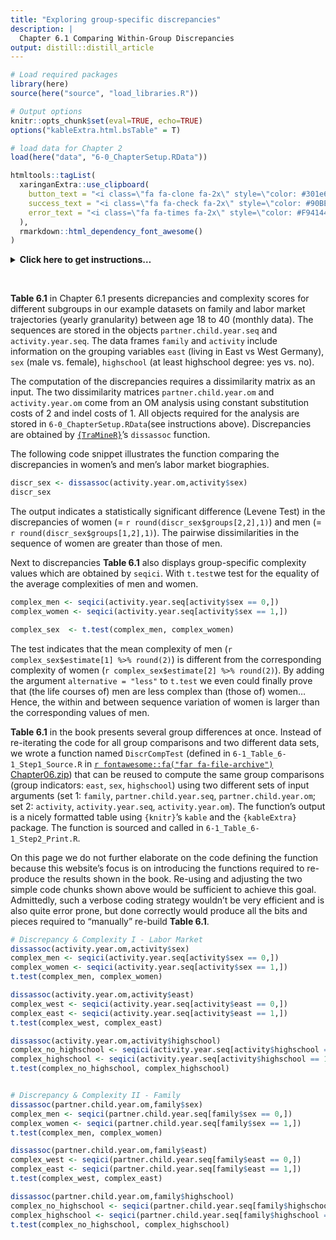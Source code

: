 ```yaml
---
title: "Exploring group-specific discrepancies"
description: |
  Chapter 6.1 Comparing Within-Group Discrepancies
output: distill::distill_article    
---
```


```r
# Load required packages
library(here)
source(here("source", "load_libraries.R"))

# Output options
knitr::opts_chunk$set(eval=TRUE, echo=TRUE)
options("kableExtra.html.bsTable" = T)

# load data for Chapter 2
load(here("data", "6-0_ChapterSetup.RData"))

```

```r
htmltools::tagList(
  xaringanExtra::use_clipboard(
    button_text = "<i class=\"fa fa-clone fa-2x\" style=\"color: #301e64\"></i>",
    success_text = "<i class=\"fa fa-check fa-2x\" style=\"color: #90BE6D\"></i>",
    error_text = "<i class=\"fa fa-times fa-2x\" style=\"color: #F94144\"></i>"
  ),
  rmarkdown::html_dependency_font_awesome()
)
```

<details><summary>**Click here to get instructions...**</summary>

- Please download and unzip the replication files for Chapter 6
([`r fontawesome::fa("far fa-file-archive")` Chapter06.zip](source/Chapter06.zip)). 
- Read `readme.html` and run `6-0_ChapterSetup.R`. This will create `6-0_ChapterSetup.RData` in the sub folder `data/R`. This file contains the data required to produce the table shown at the bottom of this page. 
- We also recommend to load the libraries listed in the Chapter 6's `LoadInstallPackages.R`

```r
# assuming you are working within .Rproj environment
library(here)

# install (if necessary) and load other required packages
source(here("source", "LoadInstallPackages.R"))

# load environment generated in "6-0_ChapterSetup.R"
load(here("data", "R", "6-0_ChapterSetup.RData"))

```
</details>

\

**Table 6.1** in Chapter 6.1 presents dicrepancies and complexity scores for different subgroups in our example datasets on family and labor market trajectories (yearly granularity) between age 18 to 40 (monthly data). The sequences are stored in the objects `partner.child.year.seq` and `activity.year.seq`. The data frames `family` and `activity` include information on the grouping variables `east` (living in East vs West Germany), `sex` (male vs. female),  `highschool` (at least highschool degree: yes vs. no). 

The computation of the discrepancies requires a dissimilarity matrix as an input. The two dissimilarity matrices `partner.child.year.om` and `activity.year.om` come from an OM analysis using constant substitution costs of 2 and indel costs of 1. All objects required for the analysis are stored in `6-0_ChapterSetup.RData`(see instructions above). Discrepancies are obtained by [`{TraMineR}`](http://traminer.unige.ch){target="_blank"}'s `dissassoc` function.

The following code snippet illustrates the function comparing the discrepancies in women's and men's labor market biographies.


```r
discr_sex <- dissassoc(activity.year.om,activity$sex)
discr_sex
```
The output indicates a statistically significant difference (Levene Test) in the discrepancies of women ($=$ `r round(discr_sex$groups[2,2],1)`) and men ($=$ `r round(discr_sex$groups[1,2],1)`). The pairwise dissimilarities in the sequence of women are greater than those of men.

Next to discrepancies **Table 6.1** also displays group-specific complexity values which are obtained by `seqici`. With `t.test`we test for the equality of the average complexities of men and women.

```r
complex_men <- seqici(activity.year.seq[activity$sex == 0,])
complex_women <- seqici(activity.year.seq[activity$sex == 1,])

complex_sex  <- t.test(complex_men, complex_women)
```

The test indicates that the mean complexity of men (`r complex_sex$estimate[1] %>% round(2)`) is different from the corresponding complexity of women (`r complex_sex$estimate[2] %>% round(2)`). By adding the argument `alternative = "less"` to `t.test` we even could finally prove that (the life courses of) men are less complex than (those of) women... Hence, the within and between sequence variation of women is larger than the corresponding values of men.

**Table 6.1** in the book presents several group differences at once. Instead of re-iterating the code for all group comparisons and two different data sets, we wrote a function named `DiscrCompTest` (defined in `6-1_Table_6-1_Step1_Source.R` in [`r fontawesome::fa("far fa-file-archive")` Chapter06.zip](source/Chapter06.zip)) that can be reused to compute the same group comparisons (group indicators: `east`, `sex`,  `highschool`) using two different sets of input arguments (set 1: `family`, `partner.child.year.seq`, `partner.child.year.om`; set 2: `activity`, `activity.year.seq`, `activity.year.om`). The function's output is a nicely formatted table using `{knitr}`'s `kable` and the `{kableExtra}` package. The function is sourced and called in `6-1_Table_6-1_Step2_Print.R`. 

On this page we do not further elaborate on the code defining the function because this website's focus is on introducing the functions required to re-produce the results shown in the book. Re-using and adjusting the two simple code chunks shown above would be sufficient to achieve this goal. Admittedly, such a verbose coding strategy wouldn't be very efficient and is also quite error prone, but done correctly would produce all the bits and pieces required to "manually" re-build **Table 6.1**.  

```r
# Discrepancy & Complexity I - Labor Market 
dissassoc(activity.year.om,activity$sex)
complex_men <- seqici(activity.year.seq[activity$sex == 0,])
complex_women <- seqici(activity.year.seq[activity$sex == 1,])
t.test(complex_men, complex_women)

dissassoc(activity.year.om,activity$east)
complex_west <- seqici(activity.year.seq[activity$east == 0,])
complex_east <- seqici(activity.year.seq[activity$east == 1,])
t.test(complex_west, complex_east)

dissassoc(activity.year.om,activity$highschool)
complex_no_highschool <- seqici(activity.year.seq[activity$highschool == 0,])
complex_highschool <- seqici(activity.year.seq[activity$highschool == 1,])
t.test(complex_no_highschool, complex_highschool)


# Discrepancy & Complexity II - Family 
dissassoc(partner.child.year.om,family$sex)
complex_men <- seqici(partner.child.year.seq[family$sex == 0,])
complex_women <- seqici(partner.child.year.seq[family$sex == 1,])
t.test(complex_men, complex_women)

dissassoc(partner.child.year.om,family$east)
complex_west <- seqici(partner.child.year.seq[family$east == 0,])
complex_east <- seqici(partner.child.year.seq[family$east == 1,])
t.test(complex_west, complex_east)

dissassoc(partner.child.year.om,family$highschool)
complex_no_highschool <- seqici(partner.child.year.seq[family$highschool == 0,])
complex_highschool <- seqici(partner.child.year.seq[family$highschool == 1,])
t.test(complex_no_highschool, complex_highschool)

```


